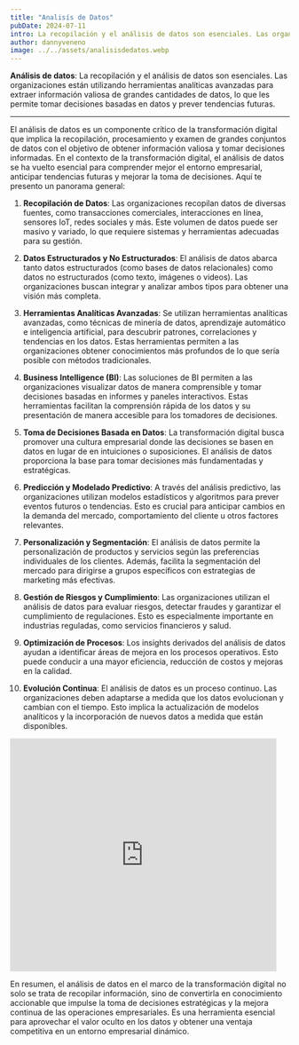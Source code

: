 ```yaml
---
title: "Analisís de Datos"
pubDate: 2024-07-11
intro: La recopilación y el análisis de datos son esenciales. Las organizaciones están utilizando herramientas analíticas avanzadas para extraer información...
author: dannyveneno
image: ../../assets/analisisdedatos.webp
---
```



**Análisis de datos**: La recopilación y el análisis de datos son esenciales. Las organizaciones están utilizando herramientas analíticas avanzadas para extraer información valiosa de grandes cantidades de datos, lo que les permite tomar decisiones basadas en datos y prever tendencias futuras.

---

El análisis de datos es un componente crítico de la transformación digital que implica la recopilación, procesamiento y examen de grandes conjuntos de datos con el objetivo de obtener información valiosa y tomar decisiones informadas. En el contexto de la transformación digital, el análisis de datos se ha vuelto esencial para comprender mejor el entorno empresarial, anticipar tendencias futuras y mejorar la toma de decisiones. Aquí te presento un panorama general:

1. **Recopilación de Datos**: Las organizaciones recopilan datos de diversas fuentes, como transacciones comerciales, interacciones en línea, sensores IoT, redes sociales y más. Este volumen de datos puede ser masivo y variado, lo que requiere sistemas y herramientas adecuadas para su gestión.

2. **Datos Estructurados y No Estructurados**: El análisis de datos abarca tanto datos estructurados (como bases de datos relacionales) como datos no estructurados (como texto, imágenes o videos). Las organizaciones buscan integrar y analizar ambos tipos para obtener una visión más completa.

3. **Herramientas Analíticas Avanzadas**: Se utilizan herramientas analíticas avanzadas, como técnicas de minería de datos, aprendizaje automático e inteligencia artificial, para descubrir patrones, correlaciones y tendencias en los datos. Estas herramientas permiten a las organizaciones obtener conocimientos más profundos de lo que sería posible con métodos tradicionales.

4. **Business Intelligence (BI)**: Las soluciones de BI permiten a las organizaciones visualizar datos de manera comprensible y tomar decisiones basadas en informes y paneles interactivos. Estas herramientas facilitan la comprensión rápida de los datos y su presentación de manera accesible para los tomadores de decisiones.

5. **Toma de Decisiones Basada en Datos**: La transformación digital busca promover una cultura empresarial donde las decisiones se basen en datos en lugar de en intuiciones o suposiciones. El análisis de datos proporciona la base para tomar decisiones más fundamentadas y estratégicas.

6. **Predicción y Modelado Predictivo**: A través del análisis predictivo, las organizaciones utilizan modelos estadísticos y algoritmos para prever eventos futuros o tendencias. Esto es crucial para anticipar cambios en la demanda del mercado, comportamiento del cliente u otros factores relevantes.

7. **Personalización y Segmentación**: El análisis de datos permite la personalización de productos y servicios según las preferencias individuales de los clientes. Además, facilita la segmentación del mercado para dirigirse a grupos específicos con estrategias de marketing más efectivas.

8. **Gestión de Riesgos y Cumplimiento**: Las organizaciones utilizan el análisis de datos para evaluar riesgos, detectar fraudes y garantizar el cumplimiento de regulaciones. Esto es especialmente importante en industrias reguladas, como servicios financieros y salud.

9. **Optimización de Procesos**: Los insights derivados del análisis de datos ayudan a identificar áreas de mejora en los procesos operativos. Esto puede conducir a una mayor eficiencia, reducción de costos y mejoras en la calidad.

10. **Evolución Continua**: El análisis de datos es un proceso continuo. Las organizaciones deben adaptarse a medida que los datos evolucionan y cambian con el tiempo. Esto implica la actualización de modelos analíticos y la incorporación de nuevos datos a medida que están disponibles.

<iframe
  width='480'
  height='420'
  src='https://www.youtube.com/embed/LtdNvJssCiA?list=PLzLMvQMoqVUdFime9MdDx2xp_ofbDoKKn'
  title='Analisis de Datos Webpack 2024'
  frameborder='0'
  allow='accelerometer; autoplay; clipboard-write; encrypted-media; gyroscope; picture-in-picture; web-share'
  referrerpolicy='strict-origin-when-cross-origin'
  allowfullscreen
></iframe>

En resumen, el análisis de datos en el marco de la transformación digital no solo se trata de recopilar información, sino de convertirla en conocimiento accionable que impulse la toma de decisiones estratégicas y la mejora continua de las operaciones empresariales. Es una herramienta esencial para aprovechar el valor oculto en los datos y obtener una ventaja competitiva en un entorno empresarial dinámico.
